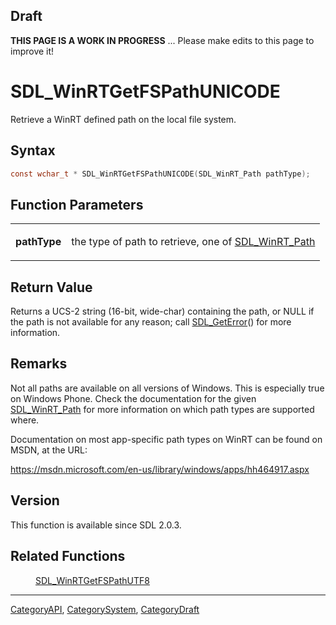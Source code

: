 
== Draft ==

'''THIS PAGE IS A WORK IN PROGRESS''' ... Please make edits to this page to improve it!


<!-- #*^*^*^*^*See https://wiki.libsdl.org/SGFunctions for details on editing this page*^*^*^*^* -->
= SDL_WinRTGetFSPathUNICODE =

Retrieve a WinRT defined path on the local file system.

== Syntax ==

<syntaxhighlight lang='c'>
const wchar_t * SDL_WinRTGetFSPathUNICODE(SDL_WinRT_Path pathType);
</syntaxhighlight>

== Function Parameters ==

{|
|'''pathType'''
|the type of path to retrieve, one of [[SDL_WinRT_Path]]
|}

== Return Value ==

Returns a UCS-2 string (16-bit, wide-char) containing the path, or NULL if
the path is not available for any reason; call [[SDL_GetError]]() for more
information.



== Remarks ==

Not all paths are available on all versions of Windows. This is especially
true on Windows Phone. Check the documentation for the given
[[SDL_WinRT_Path]] for more information on which path types are supported
where.

Documentation on most app-specific path types on WinRT can be found on
MSDN, at the URL:

https://msdn.microsoft.com/en-us/library/windows/apps/hh464917.aspx

== Version ==

This function is available since SDL 2.0.3.



== Related Functions ==

:[[SDL_WinRTGetFSPathUTF8]]

----
[[CategoryAPI]], [[CategorySystem]], [[CategoryDraft]]
<!-- #See the Style Guide for instructions on editing the footer. -->


